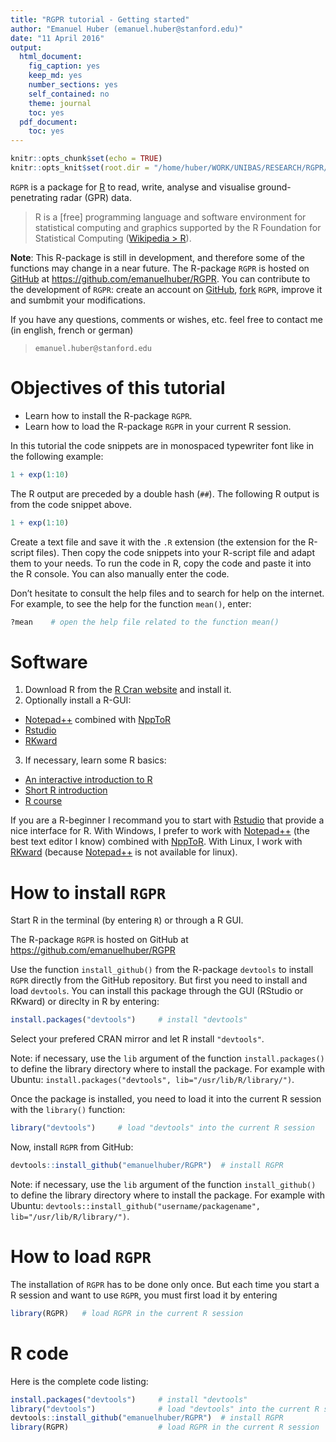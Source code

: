 ```yaml
---
title: "RGPR tutorial - Getting started"
author: "Emanuel Huber (emanuel.huber@stanford.edu)"
date: "11 April 2016"
output:
  html_document:
    fig_caption: yes
    keep_md: yes
    number_sections: yes
    self_contained: no
    theme: journal
    toc: yes
  pdf_document:
    toc: yes
---
```


```r
knitr::opts_chunk$set(echo = TRUE)
knitr::opts_knit$set(root.dir = "/home/huber/WORK/UNIBAS/RESEARCH/RGPR/tutorial/2014_04_25_frenke") 
```

`RGPR` is a package for [R](https://cran.r-project.org/) to read, write, analyse and visualise ground-penetrating radar (GPR) data.

> R is a [free] programming language and software environment for statistical computing and graphics supported by the R Foundation for Statistical Computing ([Wikipedia > R](https://en.wikipedia.org/wiki/R_%28programming_language%29)).

**Note**: This R-package is still in development, and therefore some of the functions may change in a near future. The R-package `RGPR` is hosted on [GitHub](https://github.com/) at [https://github.com/emanuelhuber/RGPR](https://github.com/emanuelhuber/RGPR). You can contribute to the development of `RGPR`: create an account on [GitHub](https://github.com/), [fork](https://guides.github.com/activities/forking/) `RGPR`, improve it and sumbmit your modifications.

If you have any questions, comments or wishes, etc. feel free to contact me (in english, french or german)

> `emanuel.huber@stanford.edu`

# Objectives of this tutorial

* Learn how to install the R-package `RGPR`.
* Learn how to load the R-package `RGPR` in your current R session.

In this tutorial the code snippets are in monospaced typewriter font like in the following example:
```r
1 + exp(1:10)
```

The R output are preceded by a double hash (`##`). The following R output is from the code snippet above.
```r
1 + exp(1:10)
```

Create a text file and save it with the `.R` extension (the extension for the R-script files). Then copy the code snippets into your R-script file and adapt them to your needs. To run the code in R, copy the code and paste it into the R console. You can also manually enter the code.

Don't hesitate to consult the help files and to search for help on the internet. For example, to see the help for the function `mean()`, enter:

```r
?mean    # open the help file related to the function mean()
```

# Software
1. Download R from the [R Cran website](http://cran.r-project.org) and install it.
2. Optionally install a R-GUI:
  * [Notepad++](https://notepad-plus-plus.org/) combined with [NppToR](https://sourceforge.net/projects/npptor/)
  * [Rstudio](https://www.rstudio.com/)
  * [RKward](https://rkward.kde.org/)
3. If necessary, learn some R basics:
  * [An interactive introduction to R](http://tryr.codeschool.com)
  * [Short R introduction](http://cran.r-project.org/doc/contrib/Torfs+Brauer-Short-R-Intro.pdf) 
  * [R course](http://www.rochester.edu/college/psc/thestarlab/help/rcourse/R-Course.pdf)
  
If you are a R-beginner I recommand you to start with [Rstudio](https://www.rstudio.com/) that provide a nice interface for R. With Windows, I prefer to work with [Notepad++](https://notepad-plus-plus.org/) (the best text editor I know) combined with [NppToR](https://sourceforge.net/projects/npptor/). With Linux, I work with [RKward](https://rkward.kde.org/) (because [Notepad++](https://notepad-plus-plus.org/) is not available for linux).
  
# How to install `RGPR`
Start R in the terminal (by entering `R`) or through a R GUI.

The R-package `RGPR` is hosted on GitHub at [https://github.com/emanuelhuber/RGPR](https://github.com/emanuelhuber/RGPR)

Use the function `install_github()` from the R-package `devtools` to install `RGPR` directly from the GitHub repository. But first you need to install and load `devtools`. You can install this package through the GUI (RStudio or RKward) or direclty in R by entering:

```r
install.packages("devtools")     # install "devtools"
```

Select your prefered CRAN mirror and let R install `"devtools"`.

Note: if necessary, use the `lib` argument of the function `install.packages()` to define the library directory where to install the package. 
For example with Ubuntu: `install.packages("devtools", lib="/usr/lib/R/library/")`.

Once the package is installed, you need to load it into the current R session with the `library()` function:

```r
library("devtools")     # load "devtools" into the current R session
```

Now, install `RGPR` from GitHub:
```r
devtools::install_github("emanuelhuber/RGPR")  # install RGPR
```
Note: if necessary, use the `lib` argument of the function `install_github()` to define the library directory where to install the package. 
For example with Ubuntu: `devtools::install_github("username/packagename", lib="/usr/lib/R/library/")`.

# How to load `RGPR`
The installation of `RGPR` has to be done only once. But each time you start a R session and want to use `RGPR`, you must first load it by entering

```r
library(RGPR)   # load RGPR in the current R session
```

# R code

Here is the complete code listing:
```r
install.packages("devtools")     # install "devtools"
library("devtools")              # load "devtools" into the current R session
devtools::install_github("emanuelhuber/RGPR")  # install RGPR
library(RGPR)                    # load RGPR in the current R session
```
<!---
# Suggested file organisation
```
/name_of_survey   (put your R-script)
    /maps         (maps, sketches of the GPR survey)
    /processing   (the processed files)
    /rawGPR       (the raw data, never modify these files)
    /topo         (topographic data)
        /GPS            (GPS data, converted in shapefiles)
        /totalStation   (topographic data measured with a total station)
        /elevationGPR   (if available, 1 file for each GPR file containing
                         the x,y,z coordinates of every traces)
```
-->
